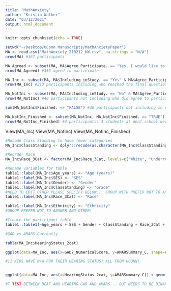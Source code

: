 ```yaml
---
title: "MathAnxiety"
author: "Kristin Walker"
date: "03/12/2021"
output: html_document
---
```


```r
knitr::opts_chunk$set(echo = TRUE)
```

```r
setwd("~/Desktop/UConn Manuscripts/MathAnxietyPaper")
MA <- read.csv("MathAnxiety_210212_KW.csv", na.strings = "N/A")
nrow(MA) #367 participants 

MA_Agreed <- subset(MA, MA$Agree_Participate. == "Yes, I would like to participate.")
nrow(MA_Agreed) #353 ageed to participate

MA_Inc <- subset(MA, MA$Including_inStudy. == "Yes" & MA$Agree_Participate. == "Yes, I would like to participate.")
nrow(MA_Inc) #313 participants including who reached the final question of the entire questionnaire and agreed to participate 

MA_NotInc <- subset(MA, MA$Including_inStudy. == "No" & MA$Agree_Participate. == "Yes, I would like to participate.")
nrow(MA_NotInc) #40 participants not including who did agree to participate but decided not to include them for various reasons (e.g., incomplete data, hearing status "mixmatch")

sum(MA_NotInc$Finished. == "FALSE") #36 participants not including in study did not finish the questionnaire to various degrees (all of them not answer AMARS the math anxiety questionnaire)

MA_NotInc_Finished <- subset(MA_NotInc, MA_NotInc$Finished. == "TRUE")
nrow(MA_NotInc_Finished) #4 participants: 3 students at deaf school were hearing and one student did not provide hearing status
```
View(MA_Inc)
View(MA_NotInc)
View(MA_NotInc_Finished)

```r
#Recode Class Standing to have fewer categories
MA_Inc$ClassStanding <- dplyr::recode(as.character(MA_Inc$ClassStanding), '1st year (Freshmen)' = "1st year", '2nd year (Sophomore)'="2nd year", '3rd year (Junior)'="3rd year", '4th year (Senior)' = "4th year", '4th year degree completed' = "Degree conferred", 'Other (please specify below)' = "Prefer not to answer/Other", 'Prefer not to answer' = "Prefer not to answer/Other", .missing="Missing")

#Reorder Race
MA_Inc$Race_3Cat <- factor(MA_Inc$Race_3Cat, levels=c("White", "Underrepresented", "Prefer not to answer/Other"))

#Rename variables for table
table1::label(MA_Inc$Age_years) <- "Age (years)"
table1::label(MA_Inc$SES) <- "SES"
table1::label(MA_Inc$Gender) <- "Gender"
table1::label(MA_Inc$ClassStanding) <- "Grade"
#NEED TO EDIT OTHER PLEASE SPECIFY BELOW... GROUP WITH PREFER NOT TO ANSWER
table1::label(MA_Inc$Race_3Cat) <- "Race"

table1::label(MA_Inc$Ethnicity) <- "Ethnicity"
#GROUP PREFER NOT TO ANSWER AND OTHER!

#Create the participant table
table1::table1(~Age_years + SES + Gender + ClassStanding + Race_3Cat + Ethnicity | HearingStatus_2cat, data = MA_Inc, topclass="Rtable1-zebra Rtable1-times")
```
















```r
#GAD vs AMARS Currently

table(MA_Inc$HearingStatus_2cat)

ggplot(data=MA_Inc, aes(x=GAD7_NumericalScore, y=AMARSummary_C, shape=HearingStatus_2cat, color=HearingStatus_2cat)) + geom_point() + geom_smooth(method=lm, se = FALSE) + labs(x="GAD", y="AMARS")

#11 KIDS HAVE N/A FOR THEIR HEARING STATUS! ALL FROM UCONN!


ggplot(data=MA_Inc, aes(x=HearingStatus_2cat, y=AMARSummary_C)) + geom_boxplot()

#T TEST BETWEEN DEAF AND HEARING GAD AND AMARS... BUT NEEDS TO BE BINARY AND CURRENTLY HAVE N/A AS A THIRD CATEGORY!

```
